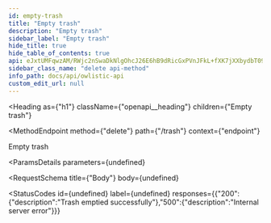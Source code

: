 ```yaml
---
id: empty-trash
title: "Empty trash"
description: "Empty trash"
sidebar_label: "Empty trash"
hide_title: true
hide_table_of_contents: true
api: eJxtUMFqwzAM/RWjc2nSwaDkNlgOhcJ26E6hB9dRicGxPVnJFkL+fXK7jXXbydbT09N7moEwxeATJqhmuCvL/LSYDNnINnio4EA6dQp7qbFVaTAGUzoPzk2wrOD+v5GdZySvnUpII5JCokCwCP2WV4vopDgvgBX0yF1oBW7RIaMgUXMndfHFuMqJ1WaGgZy0OuZYFYULRrsuJK625bYsdLTFuIHluALrzyEbZMsOZeDpzdnE1qiH550oZrmrl826XJfw26GwVBvM0KNnnTF1DqS+RXSMzppLY52vEcVCr31e6HWPfyLeiIupKWYO4zsX0Wnrs8Yl2PyZvYHrqCTJ8TIwzyed8IXcsmT4dUCaBJfvqMnqU47ZHJcf93ys9/Whlvt/AFY7qIE=
sidebar_class_name: "delete api-method"
info_path: docs/api/owlistic-api
custom_edit_url: null
---
```



<Heading
  as={"h1"}
  className={"openapi__heading"}
  children={"Empty trash"}
>
</Heading>

<MethodEndpoint
  method={"delete"}
  path={"/trash"}
  context={"endpoint"}
>
  
</MethodEndpoint>



Empty trash

<ParamsDetails
  parameters={undefined}
>
  
</ParamsDetails>

<RequestSchema
  title={"Body"}
  body={undefined}
>
  
</RequestSchema>

<StatusCodes
  id={undefined}
  label={undefined}
  responses={{"200":{"description":"Trash emptied successfully"},"500":{"description":"Internal server error"}}}
>
  
</StatusCodes>


      
